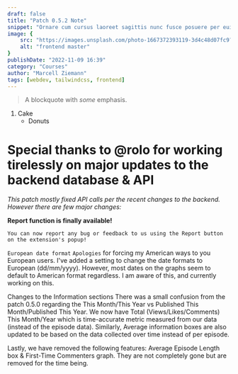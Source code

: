 ```yaml
---
draft: false
title: "Patch 0.5.2 Note"
snippet: "Ornare cum cursus laoreet sagittis nunc fusce posuere per euismod dis vehicula a, semper fames lacus maecenas dictumst pulvinar neque enim non potenti. Torquent hac sociosqu eleifend potenti."
image: {
    src: "https://images.unsplash.com/photo-1667372393119-3d4c48d07fc9?&fit=crop&w=430&h=240",
    alt: "frontend master"
}
publishDate: "2022-11-09 16:39"
category: "Courses"
author: "Marcell Ziemann"
tags: [webdev, tailwindcss, frontend]
---
```




> A blockquote with *some* emphasis.

1. Cake
    * Donuts

# Special thanks to @rolo for working tirelessly on major updates to the backend database & API

*This patch mostly fixed API calls per the recent changes to the backend. However there are few major changes:*

**Report function is finally available!**
```
You can now report any bug or feedback to us using the Report button on the extension's popup!
```

``European date format``
`Apologies` for forcing my American ways to you European users. I've added a setting to change the date formats to European (dd/mm/yyyy).
However, most dates on the graphs seem to default to American format regardless. I am aware of this, and currently working on this.

Changes to the Information sections
There was a small confusion from the patch 0.5.0 regarding the This Month/This Year vs Published This Month/Published This Year. We now have Total (Views/Likes/Comments) This Month/Year which is time-accurate metric measured from our data (instead of the episode data).
Similarly, Average information boxes are also updated to be based on the data collected over time instead of per episode.

Lastly, we have removed the following features: Average Episode Length box & First-Time Commenters graph. They are not completely gone but are removed for the time being.
